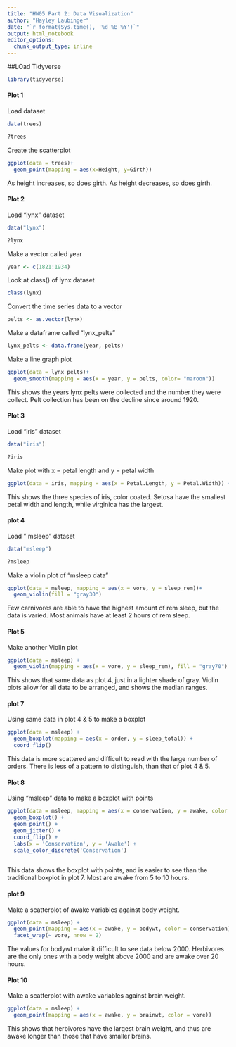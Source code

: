 ```yaml
---
title: "HW05 Part 2: Data Visualization"
author: "Hayley Laubinger"
date: "`r format(Sys.time(), '%d %B %Y')`"
output: html_notebook
editor_options: 
  chunk_output_type: inline
---
```


##LOad Tidyverse
```r
library(tidyverse)
```
#### Plot 1

Load dataset

```r
data(trees)
```

```r
?trees
```

Create the scatterplot

```r
ggplot(data = trees)+
  geom_point(mapping = aes(x=Height, y=Girth))
```

As height increases, so does girth. As height decreases, so does girth. 

#### Plot 2

Load "lynx" dataset

```r
data("lynx")
```

```r
?lynx
```

Make a vector called year
```r
year <- c(1821:1934)
```

Look at class() of lynx dataset
```r
class(lynx)
```

Convert the time series data to a vector

```r
pelts <- as.vector(lynx)
```


Make a dataframe called "lynx_pelts"

```r
lynx_pelts <- data.frame(year, pelts)
```

Make a line graph plot

```r
ggplot(data = lynx_pelts)+
  geom_smooth(mapping = aes(x = year, y = pelts, color= "maroon"))
```

This shows the years lynx pelts were collected and the number they were collect. Pelt collection has been on the decline since around 1920. 


#### Plot 3

Load "iris" dataset

```r
data("iris")
```

```r
?iris
```

Make plot with x = petal length and y = petal width

```r
ggplot(data = iris, mapping = aes(x = Petal.Length, y = Petal.Width)) + labs(y = "Petal Width", x = "Petal Length") + geom_point(mapping = aes(color = Species, shape = Species, point = 2))
```

This shows the three species of iris, color coated. Setosa have the smallest petal width and length, while virginica has the largest. 



#### plot 4

Load " msleep" dataset

```r
data("msleep")
```


```r
?msleep
```

Make a violin plot of "msleep data"

```r
ggplot(data = msleep, mapping = aes(x = vore, y = sleep_rem))+
  geom_violin(fill = "gray30")
```


Few carnivores are able to have the highest amount of rem sleep, but the data is varied. Most animals have at least 2 hours of rem sleep. 

#### Plot 5

Make another Violin plot

```r
ggplot(data = msleep) +
  geom_violin(mapping = aes(x = vore, y = sleep_rem), fill = "gray70")
```

This shows that same data as plot 4, just in a lighter shade of gray. Violin plots allow for all data to be arranged, and shows the median ranges. 

#### plot 7

Using same data in plot 4 & 5 to make a boxplot

```r
ggplot(data = msleep) +
  geom_boxplot(mapping = aes(x = order, y = sleep_total)) + 
  coord_flip()
```

This data is more scattered and difficult to read with the large number of orders. There is less of a pattern to distinguish, than that of plot 4 & 5.


#### Plot 8 

Using "msleep" data to make a boxplot with points

```r
ggplot(data = msleep, mapping = aes(x = conservation, y = awake, color = conservation)) +
  geom_boxplot() +
  geom_point() +
  geom_jitter() +
  coord_flip() +
  labs(x = 'Conservation', y = 'Awake') +
  scale_color_discrete('Conservation')
  
```
This data shows the boxplot with points, and is easier to see than the traditional boxplot in plot 7. Most are awake from 5 to 10 hours. 


#### plot 9 

Make a scatterplot of awake variables against body weight.

```r
ggplot(data = msleep) +
  geom_point(mapping = aes(x = awake, y = bodywt, color = conservation)) +
  facet_wrap(~ vore, nrow = 2)
```

The values for bodywt make it difficult to see data below 2000. Herbivores are the only ones with a body weight above 2000 and are awake over 20 hours. 

#### Plot 10

Make a scatterplot with awake 
variables against brain weight.

```r
ggplot(data = msleep) +
  geom_point(mapping = aes(x = awake, y = brainwt, color = vore))
```

This shows that herbivores have the largest brain weight, and thus are awake longer than those that have smaller brains. 



